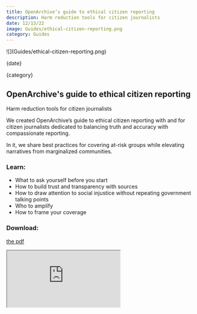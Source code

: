 ```yaml
---
title: OpenArchive’s guide to ethical citizen reporting
description: Harm reduction tools for citizen journalists
date: 12/13/22
image: Guides/ethical-citizen-reporting.png
category: Guides
---
```



<ArticleHeaderSection>
![](Guides/ethical-citizen-reporting.png)

{date}

{category}

## OpenArchive's guide to ethical citizen reporting

Harm reduction tools for citizen journalists

</ArticleHeaderSection>

<ContentSection>

We created OpenArchive’s guide to ethical citizen reporting with and for citizen journalists dedicated to balancing truth and accuracy with compassionate reporting. 

In it, we share best practices for covering at-risk groups while elevating narratives from marginalized communities. 

### Learn:

- What to ask yourself before you start
- How to build trust and transparency with sources 
- How to draw attention to social injustice without repeating government talking points
- Who to amplify 
- How to frame your coverage 

### Download:

[the pdf](https://drive.google.com/file/d/1Ceon5QwyifHZ2yMWw5nQJ8-JlmWbffFh/view?usp=share_link)

<iframe 
  src="https://drive.google.com/file/d/1Ceon5QwyifHZ2yMWw5nQJ8-JlmWbffFh/preview"
  style={{width: "100%", height: "768px"}} 
></iframe>

</ContentSection>
